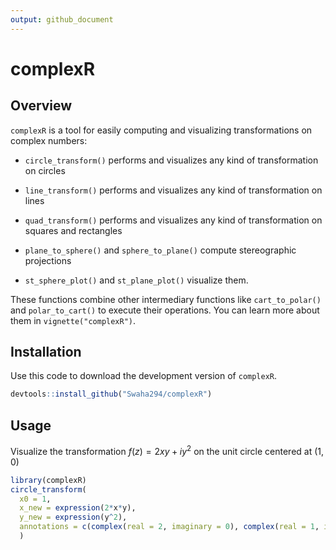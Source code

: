 ```yaml
---
output: github_document
---
```


# complexR

## Overview

`complexR` is a tool for easily computing and visualizing transformations on 
complex numbers:

- `circle_transform()` performs and visualizes any kind of transformation on 
circles

- `line_transform()` performs and visualizes any kind of transformation on lines
- `quad_transform()` performs and visualizes any kind of transformation on 
squares and rectangles

- `plane_to_sphere()` and `sphere_to_plane()` compute stereographic projections

- `st_sphere_plot()` and `st_plane_plot()` visualize them.

These functions combine other intermediary functions like `cart_to_polar()` and 
`polar_to_cart()` to execute their operations. You can learn more about them in
`vignette("complexR")`. 

## Installation

Use this code to download the development version of `complexR`.

```r
devtools::install_github("Swaha294/complexR")
```


## Usage

Visualize the transformation $f(z) = 2xy + iy^2$ on the unit circle centered at (1, 0)

```r
library(complexR)
circle_transform(
  x0 = 1, 
  x_new = expression(2*x*y), 
  y_new = expression(y^2),
  annotations = c(complex(real = 2, imaginary = 0), complex(real = 1, imaginary = 1))
  )
```



